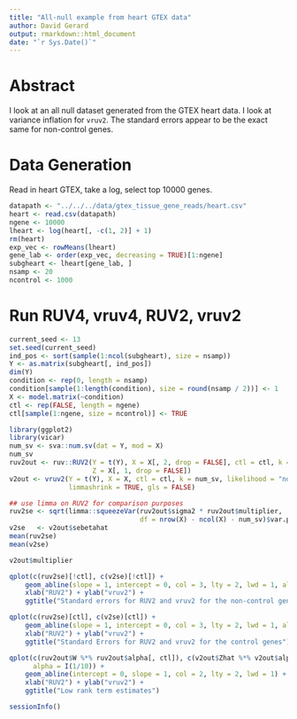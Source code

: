 ```yaml
---
title: "All-null example from heart GTEX data"
author: David Gerard
output: rmarkdown::html_document
date: "`r Sys.Date()`"
---
```


# Abstract
I look at an all null dataset generated from the GTEX heart
data. I look at variance inflation for `vruv2`. The standard errors
appear to be the exact same for non-control genes.

# Data Generation
Read in heart GTEX, take a log, select top 10000 genes.
```r
datapath <- "../../../data/gtex_tissue_gene_reads/heart.csv"
heart <- read.csv(datapath)
ngene <- 10000
lheart <- log(heart[, -c(1, 2)] + 1)
rm(heart)
exp_vec <- rowMeans(lheart)
gene_lab <- order(exp_vec, decreasing = TRUE)[1:ngene]
subgheart <- lheart[gene_lab, ]
nsamp <- 20
ncontrol <- 1000
```

# Run RUV4, vruv4, RUV2, vruv2
```r
current_seed <- 13
set.seed(current_seed)
ind_pos <- sort(sample(1:ncol(subgheart), size = nsamp))
Y <- as.matrix(subgheart[, ind_pos])
dim(Y)
condition <- rep(0, length = nsamp)
condition[sample(1:length(condition), size = round(nsamp / 2))] <- 1
X <- model.matrix(~condition)
ctl <- rep(FALSE, length = ngene)
ctl[sample(1:ngene, size = ncontrol)] <- TRUE
```

```r
library(ggplot2)
library(vicar)
num_sv <- sva::num.sv(dat = Y, mod = X)
num_sv
ruv2out <- ruv::RUV2(Y = t(Y), X = X[, 2, drop = FALSE], ctl = ctl, k = num_sv,
                     Z = X[, 1, drop = FALSE])
v2out <- vruv2(Y = t(Y), X = X, ctl = ctl, k = num_sv, likelihood = "normal",
               limmashrink = TRUE, gls = FALSE)

## use limma on RUV2 for comparison purposes
ruv2se <- sqrt(limma::squeezeVar(ruv2out$sigma2 * ruv2out$multiplier,
                                 df = nrow(X) - ncol(X) - num_sv)$var.post)
v2se   <- v2out$sebetahat
mean(ruv2se)
mean(v2se)

v2out$multiplier

qplot(c(ruv2se)[!ctl], c(v2se)[!ctl]) +
    geom_abline(slope = 1, intercept = 0, col = 3, lty = 2, lwd = 1, alpha = 1/2) +
    xlab("RUV2") + ylab("vruv2") +
    ggtitle("Standard errors for RUV2 and vruv2 for the non-control genes")

qplot(c(ruv2se)[ctl], c(v2se)[ctl]) +
    geom_abline(slope = 1, intercept = 0, col = 3, lty = 2, lwd = 1, alpha = 1/2) +
    xlab("RUV2") + ylab("vruv2") +
    ggtitle("Standard Errors for RUV2 and vruv2 for the control genes")

qplot(c(ruv2out$W %*% ruv2out$alpha[, ctl]), c(v2out$Zhat %*% v2out$alphahat[, ctl]),
      alpha = I(1/10)) +
    geom_abline(intercept = 0, slope = 1, col = 2, lty = 2, lwd = 1) +
    xlab("RUV2") + ylab("vruv2") +
    ggtitle("Low rank term estimates")

```

```r
sessionInfo()
```
